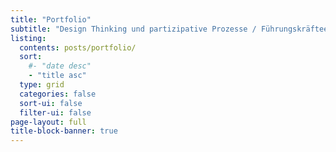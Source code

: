 ```yaml
---
title: "Portfolio"
subtitle: "Design Thinking und partizipative Prozesse / Führungskräfteentwicklung und Business Coaching / Talentmanagement und HR-Strategie"
listing:
  contents: posts/portfolio/
  sort: 
    #- "date desc"
    - "title asc"
  type: grid
  categories: false
  sort-ui: false
  filter-ui: false
page-layout: full
title-block-banner: true
---
```

